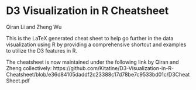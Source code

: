 # D3 Visualization in R Cheatsheet

Qiran Li and Zheng Wu

This is the LaTeX generated cheat sheet to help go further in the data visualization using R by providing a comprehensive shortcut and examples to utilize the D3 features in R. 

The cheatsheet is now maintained under the following link by Qiran and Zheng collectively:
https://github.com/Kitatine/D3-Visualization-in-R-Cheatsheet/blob/e36d84105daddf2c23388c17d78be7c9533bd01c/D3CheatSheet.pdf